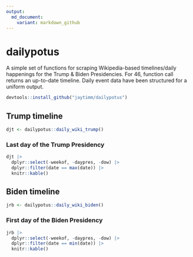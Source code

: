 ```yaml
---
output:
  md_document:
    variant: markdown_github
---
```


# dailypotus

A simple set of functions for scraping Wikipedia-based timelines/daily happenings for the Trump 
& Biden Presidencies.  For 46, function call returns an up-to-date timeline.  Daily event data have been structured for a uniform output.


```r
devtools::install_github("jaytimm/dailypotus")
```


## Trump timeline

```r
djt <- dailypotus::daily_wiki_trump()
```


### Last day of the Trump Presidency

```r
djt |>
  dplyr::select(-weekof, -daypres, -dow) |>
  dplyr::filter(date == max(date)) |>
  knitr::kable() 
```


## Biden timeline


```r
jrb <- dailypotus::daily_wiki_biden()
```


### First day of the Biden Presidency

```r
jrb |>
  dplyr::select(-weekof, -daypres, -dow) |>
  dplyr::filter(date == min(date)) |>
  knitr::kable() 
```


##